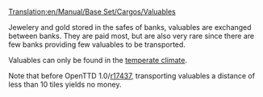 [[Translation:en/Manual/Base Set/Cargos/Valuables]]

{{en/Cargo|name=Valuables
|image=en/Valuables.png|produced=[[en/Manual/Base Set/Industries/Bank]]
|accepted=[[en/Manual/Base Set/Industries/Bank]]
}}
Jewelery and gold stored in the safes of banks, valuables are exchanged between banks. They are paid most, but are also very rare since there are few banks providing few valuables to be transported.

Valuables can only be found in the [[en/Manual/Climates#Temperate|temperate climate]].

Note that before OpenTTD 1.0/[https://github.com/OpenTTD/OpenTTD/commit/e292112319ab55d5dfae43bf73858ca8814b47d4 r17437], transporting valuables a distance of less than 10 tiles yields no money.